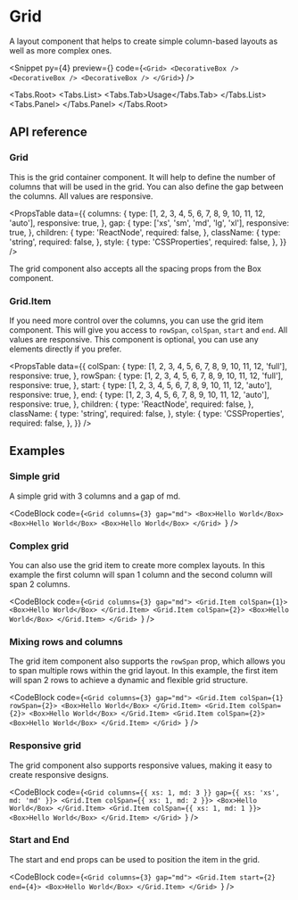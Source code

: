 
# Grid

A layout component that helps to create simple column-based layouts as well as
more complex ones.

<Snippet
  py={4}
  preview={<GridPreview />}
  code={`<Grid>
    <DecorativeBox />
    <DecorativeBox />
    <DecorativeBox />
</Grid>`}
/>

<Tabs.Root>
  <Tabs.List>
    <Tabs.Tab>Usage</Tabs.Tab>
  </Tabs.List>
  <Tabs.Panel>
    <CodeBlock code={grid} />
  </Tabs.Panel>
</Tabs.Root>

## API reference

### Grid

This is the grid container component. It will help to define the number of
columns that will be used in the grid. You can also define the gap between the
columns. All values are responsive.

<PropsTable
  data={{
    columns: {
      type: [1, 2, 3, 4, 5, 6, 7, 8, 9, 10, 11, 12, 'auto'],
      responsive: true,
    },
    gap: {
      type: ['xs', 'sm', 'md', 'lg', 'xl'],
      responsive: true,
    },
    children: {
      type: 'ReactNode',
      required: false,
    },
    className: {
      type: 'string',
      required: false,
    },
    style: {
      type: 'CSSProperties',
      required: false,
    },
  }}
/>

The grid component also accepts all the spacing props from the Box component.

<PropsTable data={spacePropsList} />

### Grid.Item

If you need more control over the columns, you can use the grid item
component. This will give you access to `rowSpan`, `colSpan`, `start` and
`end`. All values are responsive. This component is optional, you can use any
elements directly if you prefer.

<PropsTable
  data={{
    colSpan: {
      type: [1, 2, 3, 4, 5, 6, 7, 8, 9, 10, 11, 12, 'full'],
      responsive: true,
    },
    rowSpan: {
      type: [1, 2, 3, 4, 5, 6, 7, 8, 9, 10, 11, 12, 'full'],
      responsive: true,
    },
    start: {
      type: [1, 2, 3, 4, 5, 6, 7, 8, 9, 10, 11, 12, 'auto'],
      responsive: true,
    },
    end: {
      type: [1, 2, 3, 4, 5, 6, 7, 8, 9, 10, 11, 12, 'auto'],
      responsive: true,
    },
    children: {
      type: 'ReactNode',
      required: false,
    },
    className: {
      type: 'string',
      required: false,
    },
    style: {
      type: 'CSSProperties',
      required: false,
    },
  }}
/>

## Examples

### Simple grid

A simple grid with 3 columns and a gap of md.

<CodeBlock
  code={`<Grid columns={3} gap="md">
    <Box>Hello World</Box>
    <Box>Hello World</Box>
    <Box>Hello World</Box>
</Grid>
`}
/>

### Complex grid

You can also use the grid item to create more complex layouts. In this example
the first column will span 1 column and the second column will span 2 columns.

<CodeBlock
  code={`<Grid columns={3} gap="md">
    <Grid.Item colSpan={1}>
      <Box>Hello World</Box>
    </Grid.Item>
    <Grid.Item colSpan={2}>
      <Box>Hello World</Box>
    </Grid.Item>
</Grid>
`}
/>

### Mixing rows and columns

The grid item component also supports the `rowSpan` prop, which allows you to
span multiple rows within the grid layout. In this example, the first item
will span 2 rows to achieve a dynamic and flexible grid structure.

<CodeBlock
  code={`<Grid columns={3} gap="md">
    <Grid.Item colSpan={1} rowSpan={2}>
      <Box>Hello World</Box>
    </Grid.Item>
    <Grid.Item colSpan={2}>
      <Box>Hello World</Box>
    </Grid.Item>
    <Grid.Item colSpan={2}>
      <Box>Hello World</Box>
    </Grid.Item>
</Grid>
`}
/>

### Responsive grid

The grid component also supports responsive values, making it easy to create
responsive designs.

<CodeBlock
  code={`<Grid columns={{ xs: 1, md: 3 }} gap={{ xs: 'xs', md: 'md' }}>
    <Grid.Item colSpan={{ xs: 1, md: 2 }}>
      <Box>Hello World</Box>
    </Grid.Item>
    <Grid.Item colSpan={{ xs: 1, md: 1 }}>
      <Box>Hello World</Box>
    </Grid.Item>
</Grid>
`}
/>

### Start and End

The start and end props can be used to position the item in the grid.

<CodeBlock
  code={`<Grid columns={3} gap="md">
    <Grid.Item start={2} end={4}>
      <Box>Hello World</Box>
    </Grid.Item>
</Grid>
`}
/>
